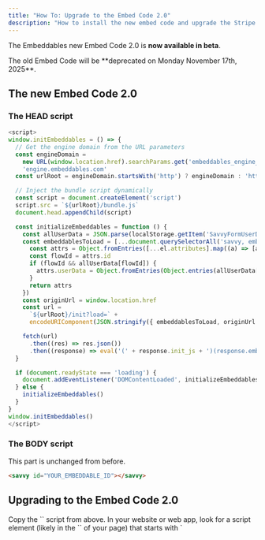 ```yaml
---
title: "How To: Upgrade to the Embed Code 2.0"
description: "How to install the new embed code and upgrade the Stripe component to match"
---
```


The Embeddables new Embed Code 2.0 is **now available in beta**.

<Warning>
  The old Embed Code will be **deprecated on Monday November 17th, 2025**.
</Warning>

## The new Embed Code 2.0

### The HEAD script

```javascript
<script>
window.initEmbeddables = () => {
  // Get the engine domain from the URL parameters
  const engineDomain =
    new URL(window.location.href).searchParams.get('embeddables_engine_domain') ||
    'engine.embeddables.com'
  const urlRoot = engineDomain.startsWith('http') ? engineDomain : 'https://' + engineDomain

  // Inject the bundle script dynamically
  const script = document.createElement('script')
  script.src = `${urlRoot}/bundle.js`
  document.head.appendChild(script)

  const initializeEmbeddables = function () {
    const allUserData = JSON.parse(localStorage.getItem('SavvyFormUserData') || '{}')
    const embeddablesToLoad = [...document.querySelectorAll('savvy, embeddable')].map((el) => {
      const attrs = Object.fromEntries([...el.attributes].map((a) => [a.name, a.value]))
      const flowId = attrs.id
      if (flowId && allUserData[flowId]) {
        attrs.userData = Object.fromEntries(Object.entries(allUserData[flowId]||{}).filter(([sk])=>sk==='current_page_id'||sk.startsWith('split_')))
      }
      return attrs
    })
    const originUrl = window.location.href
    const url =
      `${urlRoot}/init?load=` +
      encodeURIComponent(JSON.stringify({ embeddablesToLoad, originUrl }))

    fetch(url)
      .then((res) => res.json())
      .then((response) => eval('(' + response.init_js + ')(response.embeddables_data)'))
  }

  if (document.readyState === 'loading') {
    document.addEventListener('DOMContentLoaded', initializeEmbeddables)
  } else {
    initializeEmbeddables()
  }
}
window.initEmbeddables()
</script>
```

### The BODY script

<Tip>This part is unchanged from before.</Tip>

```html
<savvy id="YOUR_EMBEDDABLE_ID"></savvy>
```

## Upgrading to the Embed Code 2.0

<Steps>
  
  <Step title="Grab the new embed code">
    Copy the `<HEAD>` script from above.
  </Step>

  <Step title="Replace the old embed code with the new one">
    In your website or web app, look for a script element (likely in the `<HEAD>` of your page) that starts with `<script>const SAVVY_PRELOAD_IDS=...`.

    This is the part to replace with the new script. Make sure that when you're done, the new one is sandwiched inside two `<script>` tags.

    Make sure to do this on a staging URL/environment first, so that you can QA your Stripe changes (described below) on both the old and new embed code.

  </Step>
  
  <Step title="Make any Stripe changes that you need to">
    See the Stripe section below for a list of things to watch out for and update before
    pushing your changes live.

    <Tip>
      If you're on the Embeddables Pro Plan, your Primary Contact will do this part for you.
    </Tip>

  </Step>

  <Step title="Test your changes thoroughly">
    Run some end-to-end tests, including testing any payments and promo codes, to make sure that everything is working as expected.

    Then push live!

  </Step>
  
  
</Steps>

## Upgrading Stripe components

{/* todo - add more things to this warning? */}

<Note>
  The Embed Code 2.0 comes with the latest version of Stripe's JS SDK, which
  includes [certain breaking changes](https://docs.stripe.com/checkout/elements-with-checkout-sessions-api/changelog) to account for.

See below for a list of things to watch out for and update before upgrading to the new embed code.

</Note>

The main changes to watch out for are:

1. The default layout for Stripe components has changed from 'Tabs' to 'Accordion'. _(Step 1 below)_
2. The `create_element_options` settings structure has changed. _(Step 2 below)_
3. The `applyPromotionCode` response structure has changed. _(Steps 3-4 below)_

<Steps>

  <Step title="Set any unset Stripe component 'layout' settings to 'Tabs'">

    In Stripe's latest version, the default layout is switching from 'Tabs' to 'Accordion'. Therefore, if you have any Stripe components with the 'layout' setting unset, you'll need to set it to 'Tabs' before upgrading to the Embed Code 2.0.

    1. Select your Stripe component in the Web App editor. In the right sidebar under **Options**, find the **Layout** setting.

    2. Select the **Tabs** option (only if no option is currently selected).

  </Step>

  <Step title="Update create_element_options if applicable">

    <Note>
      This step only applies if you've customized the `create_element_options` settings in your Stripe component.
    </Note>

    Open your Stripe component's JSON by clicking the three-dot icon (**⁝**) in the **Options** tab, then select **Edit JSON**.

    Check if the `create_element_options` key exists. If it contains a `billingDetails` property with multiple keys set to `never`, update `create_element_options.fields.billingDetails` to `never`.

  </Step>

  <Step title="Update your applyPromotionCode function logic to handle both 'success' and 'session' response formats">

    Stripe's latest SDK version has changed the response schema of `applyPromotionCode`: instead of `response.success` it now returns `response.session`, which contains a new object format.

    Make sure your function logic handles both formats, so that you can smoothly upgrade to the new embed code.

    <Tip>
      If you prefer, you can get your changes ready on the latest version of each Embeddable, and then push all of those versions live at the same time that you push the new embed code live. That way, you can avoid the additional logic of handling both old and new formats in your code.

      However, the risk here is that there is a window of time when one is live and not the other, or that you later need to roll back for some reason, so take this approach at your own risk!
    </Tip>

    1. Find all references to `applyPromotionCode` in your custom code.

    2. Replace conditional checks that use `response.type === 'success'` with a structure that supports both formats (*see the next step for details on the new format*):

    ```javascript
    if (response.success) {
      // Keep your existing logic here
    } else if (response.session) {
      // Add new logic here (see next step)
    }
    ```

    3. Ensure there are no early `return` statements or `throw` errors that would prevent reaching the `session` branch.

    <Tip>
      Once you've upgrade to the new embed code, and are confident that you won't need to revert to the old one, you can safely simplify the logic to stop handling the old `response.success` format.
    </Tip>

  </Step>

  <Step title="Copy and adapt logic for the new response schema">
    Copy all logic from inside the `response.success` branch into the `response.session` branch.

    Update field accesses to use the new structure:

    - Replace `response.success.total` with `response.session.total`.
    - Access numeric values through `minorUnitsAmount`:
      - `total`: `response.session.total.total.minorUnitsAmount`
      - `subtotal`: `response.session.total.subtotal.minorUnitsAmount`
      - `discount`: `response.session.total.discount.minorUnitsAmount`
      - `appliedBalance`: `response.session.total.appliedBalance.minorUnitsAmount`
      - `shippingRate`: `response.session.total.shippingRate.minorUnitsAmount`
      - `taxExclusive`: `response.session.total.taxExclusive.minorUnitsAmount`
      - `taxInclusive`: `response.session.total.taxInclusive.minorUnitsAmount`

    <Tip>
      For other keys not listed here, refer to the [Stripe Custom Checkout Session object documentation](https://docs.stripe.com/js/custom_checkout/session_object).
    </Tip>

  </Step>
  
  <Step title="Add error handling">
    You can access errors via `response.error?.message`. See the
    [Stripe applyPromotionCode documentation](https://docs.stripe.com/js/custom_checkout/apply_promotion_code)
    for details.
    
  </Step>

  <Step title="Test your changes">
    Test the modified logic thoroughly:

    - **With old Stripe component**: Apply a promo code and verify it's reflected in the UI, applied to the amount, and that payment completes successfully.
    - **With updated Stripe component**: Repeat the same tests.

  </Step>
  
</Steps>

### Example: Before and After

**Before:**

```javascript
async function applyPromoCode() {
  try {
    const response = await window.StripeCheckout.applyPromotionCode(
      discountCodeUppercase
    );

    if (response.type === "success") {
      context.setUserData({
        promo_code_message: `Your discount $${(
          response.success.total.discount / 100
        ).toFixed(2)} has been applied`,
        discount_code_applied: discountCodeUppercase,
        subtotal: (response.success.total.subtotal / 100).toFixed(2),
        discount: (response.success.total.discount / 100).toFixed(2),
        total: (response.success.total.total / 100).toFixed(2),
        checking_promo_code: false,
      });
    } else {
      context.setUserData({
        promo_code_message: response.error.message,
        checking_promo_code: false,
      });
    }
  } catch (error) {
    console.error("Error applying promo code:", error);
    context.setUserData({
      promo_code_message: `Error trying to apply the promo code ${userData.discount_code}`,
      checking_promo_code: false,
    });
  }
}
```

**After:**

```javascript
async function applyPromoCode() {
  try {
    const response = await window.StripeCheckout.applyPromotionCode(
      discountCodeUppercase
    );

    let subtotal, discount, total, message;

    if (response.success) {
      // Old response structure
      subtotal = (response.success.total.subtotal / 100).toFixed(2);
      discount = (response.success.total.discount / 100).toFixed(2);
      total = (response.success.total.total / 100).toFixed(2);
      message = `Your discount $${discount} has been applied`;
    } else if (response.session) {
      // New response structure
      subtotal = (
        response.session.total.subtotal.minorUnitsAmount / 100
      ).toFixed(2);
      discount = (
        response.session.total.discount.minorUnitsAmount / 100
      ).toFixed(2);
      total = (response.session.total.total.minorUnitsAmount / 100).toFixed(2);
      message = `Your discount $${discount} has been applied`;
    }

    if (response.success || response.session) {
      context.setUserData({
        promo_code_message: message,
        discount_code_applied: discountCodeUppercase,
        subtotal,
        discount,
        total,
        checking_promo_code: false,
      });
    } else {
      context.setUserData({
        promo_code_message:
          response.error?.message || "Unknown error applying promo code",
        checking_promo_code: false,
      });
    }
  } catch (error) {
    console.error("Error applying promo code:", error);
    context.setUserData({
      promo_code_message: `Error trying to apply the promo code ${userData.discount_code}`,
      checking_promo_code: false,
    });
  }
}
```

